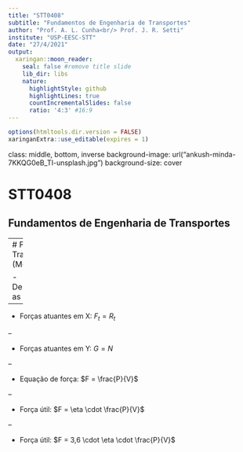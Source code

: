 ```yaml
---
title: "STT0408"
subtitle: "Fundamentos de Engenharia de Transportes"
author: "Prof. A. L. Cunha<br/> Prof. J. R. Setti"
institute: "USP-EESC-STT"
date: "27/4/2021"
output:
  xaringan::moon_reader:
    seal: false #remove title slide
    lib_dir: libs
    nature:
      highlightStyle: github
      highlightLines: true
      countIncrementalSlides: false
      ratio: '4:3' #16:9
---
```



```r
options(htmltools.dir.version = FALSE)
xaringanExtra::use_editable(expires = 1)
```

class: middle, bottom, inverse
background-image: url("ankush-minda-7KKQG0eB_TI-unsplash.jpg")
background-size: cover


# STT0408 
## Fundamentos de Engenharia de Transportes

---
# Força Tratora (Motriz)

- Descrevendo as forças

--

- Forças atuantes em X: $F_t = R_t$

--

- Forças atuantes em Y: $G = N$

--

- Equação de força: $F = \frac{P}{V}$

--

- Força útil: $F = \eta \cdot \frac{P}{V}$

--

- Força útil: $F = 3,6 \cdot \eta \cdot \frac{P}{V}$






